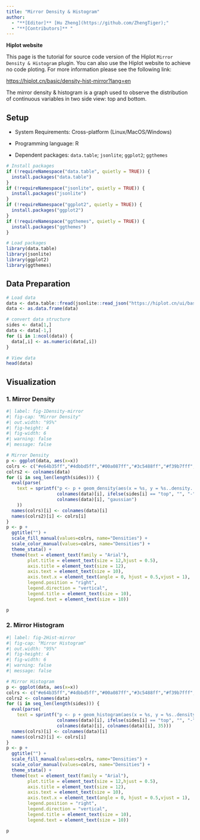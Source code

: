 ```yaml
---
title: "Mirror Density & Histogram"
author:
  - "**[Editor]** [Hu Zheng](https://github.com/ZhengTiger);"
  - "**[Contributors]** "
---
```


::: callout-note
**Hiplot website**

This page is the tutorial for source code version of the Hiplot `Mirror Density & Histogram` plugin. You can also use the Hiplot website to achieve no code ploting. For more information please see the following link:

<https://hiplot.cn/basic/density-hist-mirror?lang=en>
:::

The mirror density & histogram is a graph used to observe the distribution of continuous variables in two side view: top and bottom.

## Setup

-   System Requirements: Cross-platform (Linux/MacOS/Windows)

-   Programming language: R

-   Dependent packages: `data.table`; `jsonlite`; `ggplot2`; `ggthemes`

```r
# Install packages
if (!requireNamespace("data.table", quietly = TRUE)) {
  install.packages("data.table")
}
if (!requireNamespace("jsonlite", quietly = TRUE)) {
  install.packages("jsonlite")
}
if (!requireNamespace("ggplot2", quietly = TRUE)) {
  install.packages("ggplot2")
}
if (!requireNamespace("ggthemes", quietly = TRUE)) {
  install.packages("ggthemes")
}

# Load packages
library(data.table)
library(jsonlite)
library(ggplot2)
library(ggthemes)
```

## Data Preparation

```r
# Load data
data <- data.table::fread(jsonlite::read_json("https://hiplot.cn/ui/basic/density-hist-mirror/data.json")$exampleData$textarea[[1]])
data <- as.data.frame(data)

# convert data structure
sides <- data[1,]
data <- data[-1,]
for (i in 1:ncol(data)) {
  data[,i] <- as.numeric(data[,i])
}

# View data
head(data)
```

## Visualization

### 1. Mirror Density

```r
#| label: fig-1Density-mirror
#| fig-cap: "Mirror Density"
#| out.width: "95%"
#| fig-height: 4
#| fig-width: 6
#| warning: false
#| message: false

# Mirror Density
p <- ggplot(data, aes(x=x))
colrs <- c("#e64b35ff","#4dbbd5ff","#00a087ff","#3c5488ff","#f39b7fff","#8491b4ff")
colrs2 <- colnames(data)
for (i in seq_len(length(sides))) {
  eval(parse(
    text = sprintf("p <- p + geom_density(aes(x = %s, y = %s..density.., color = '%s', fill = '%s'), kernel = '%s')", 
                   colnames(data)[i], ifelse(sides[i] == "top", "", "-"), colnames(data)[i],
                   colnames(data)[i], "gaussian")
    ))
  names(colrs)[i] <- colnames(data)[i]
  names(colrs2)[i] <- colrs[i]
}
p <- p + 
  ggtitle("") +
  scale_fill_manual(values=colrs, name="Densities") +
  scale_color_manual(values=colrs, name="Densities") +
  theme_stata() +
  theme(text = element_text(family = "Arial"),
        plot.title = element_text(size = 12,hjust = 0.5),
        axis.title = element_text(size = 12),
        axis.text = element_text(size = 10),
        axis.text.x = element_text(angle = 0, hjust = 0.5,vjust = 1),
        legend.position = "right",
        legend.direction = "vertical",
        legend.title = element_text(size = 10),
        legend.text = element_text(size = 10))

p
```


### 2. Mirror Histogram

```r
#| label: fig-2Hist-mirror
#| fig-cap: "Mirror Histogram"
#| out.width: "95%"
#| fig-height: 4
#| fig-width: 6
#| warning: false
#| message: false

# Mirror Histogram
p <- ggplot(data, aes(x=x))
colrs <- c("#e64b35ff","#4dbbd5ff","#00a087ff","#3c5488ff","#f39b7fff","#8491b4ff")
colrs2 <- colnames(data)
for (i in seq_len(length(sides))) {
  eval(parse(
    text = sprintf("p <- p + geom_histogram(aes(x = %s, y = %s..density.., color = '%s', fill = '%s'), bins = %s)", 
                   colnames(data)[i], ifelse(sides[i] == "top", "", "-"),
                   colnames(data)[i], colnames(data)[i], 35)))
  names(colrs)[i] <- colnames(data)[i]
  names(colrs2)[i] <- colrs[i]
}
p <- p + 
  ggtitle("") +
  scale_fill_manual(values=colrs, name="Densities") +
  scale_color_manual(values=colrs, name="Densities") +
  theme_stata() +
  theme(text = element_text(family = "Arial"),
        plot.title = element_text(size = 12,hjust = 0.5),
        axis.title = element_text(size = 12),
        axis.text = element_text(size = 10),
        axis.text.x = element_text(angle = 0, hjust = 0.5,vjust = 1),
        legend.position = "right",
        legend.direction = "vertical",
        legend.title = element_text(size = 10),
        legend.text = element_text(size = 10))

p
```



